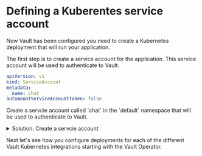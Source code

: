 # Defining a Kuberentes service account

Now Vault has been configured you need to create a Kubernetes deployment that
will run your application.

The first step is to create a service account for the application.  This service
account will be used to authenticate to Vault.

```yaml
apiVersion: v1
kind: ServiceAccount
metadata:
  name: chat
automountServiceAccountToken: false
```

<Task id="create_sa">
Create a servcie account called `chat` in the `default` namespace that will 
be used to authenticate to Vault.
</Task>

<p>
<details>
  <summary style=\{{ fontSize: '18px', color: 'rgb(84, 128, 178)', fontWeight: 'medium' }} >Solution: Create a servcie account</summary>


```shell
tee chat-sa.yaml << EOF 
apiVersion: v1
kind: ServiceAccount
metadata:
  name: chat
automountServiceAccountToken: false
EOF

kubectl apply -f chat-sa.yaml
```

</details>
</p>

Next let's see how you configure deployments for each of the different Vault Kubernetes
integrations starting with the Vault Operator.